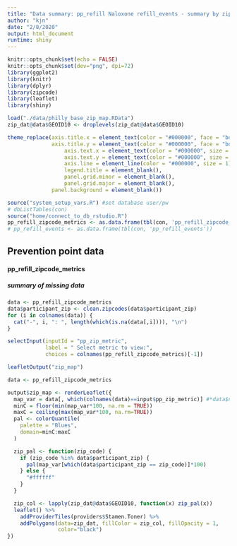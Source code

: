 ```yaml
---
title: "Data summary: pp_refill Naloxone refill_events - summary by zip"
author: "kjn"
date: "2/8/2020"
output: html_document
runtime: shiny
---
```


```r
knitr::opts_chunk$set(echo = FALSE)
knitr::opts_chunk$set(dev="png", dpi=72)
library(ggplot2)
library(knitr)
library(dplyr)
library(zipcode)
library(leaflet)
library(shiny)

load("./data/philly_base_zip_map.RData")
zip_dat@data$GEOID10 <- droplevels(zip_dat@data$GEOID10)

theme_replace(axis.title.x = element_text(color = "#000000", face = "bold", size = 15),
              axis.title.y = element_text(color = "#000000", face = "bold", size = 15, angle=90),
		          axis.text.x = element_text(color = "#000000", size = 15),
		          axis.text.y = element_text(color = "#000000", size = 15),
		          axis.line = element_line(color = "#000000", size = 1),
		          legend.title = element_blank(),
		          panel.grid.minor = element_blank(),
		          panel.grid.major = element_blank(),
              panel.background = element_blank())
```

```r
source("system_setup_vars.R") #set database user/pw
# dbListTables(con)
source("home/connect_to_db_rstudio.R")
pp_refill_zipcode_metrics <- as.data.frame(tbl(con, 'pp_refill_zipcode_metrics'))
# pp_refill_events <- as.data.frame(tbl(con, 'pp_refill_events'))
```

## Prevention point data
#### pp_refill_zipcode_metrics 

##### summary of missing data
```r
data <- pp_refill_zipcode_metrics
data$participant_zip <- clean.zipcodes(data$participant_zip)
for (i in colnames(data)) {
  cat("-", i, ": ", length(which(is.na(data[,i]))), "\n")
}
```

```r
selectInput(inputId = "pp_zip_metric",
            label = " Select metric to view:",
            choices = colnames(pp_refill_zipcode_metrics)[-1])
```

```r
leafletOutput("zip_map")
```

```r
data <- pp_refill_zipcode_metrics

output$zip_map <- renderLeaflet({
  map_var = data[, which(colnames(data)==input$pp_zip_metric)] #*data$n_observations
  minC = floor(min(map_var*100, na.rm = TRUE))
  maxC = ceiling(max(map_var*100, na.rm=TRUE))
  pal <- colorQuantile(
    palette = "Blues",
    domain=minC:maxC
  )

  zip_pal <- function(zip_code) {
    if (zip_code %in% data$participant_zip) {
      pal(map_var[which(data$participant_zip == zip_code)]*100)
    } else {
      "#ffffff"
    }
  }

  zip_col <- lapply(zip_dat@data$GEOID10, function(x) zip_pal(x))
  leaflet() %>%
    addProviderTiles(providers$Stamen.Toner) %>%
    addPolygons(data=zip_dat, fillColor = zip_col, fillOpacity = 1,
                color="black")
})
```

